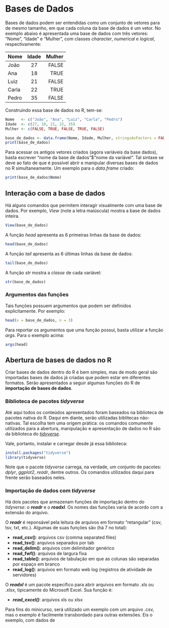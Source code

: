# Bases de Dados

Bases de dados podem ser entendidas como um conjunto de vetores para de mesmo tamanho, em que cada coluna da base de dados é um vetor. No exemplo abaixo é apresentada uma base de dados com três vetores: "Nome", "Idade" e "Mulher", com classes _character_, _numerical_ e _logical_, respectivamente:

| Nome   | Idade | Mulher| 
| -------|:-----:| -----:|
| João   | 27    | FALSE | 
| Ana    | 18    |  TRUE | 
| Luiz   | 21    | FALSE | 
| Carla  | 22    |  TRUE | 
| Pedro  | 35    | FALSE | 

Construindo essa base de dados no R, tem-se:

```r
Nome   <- c("João", "Ana", "Luiz", "Carla", "Pedro")
Idade  <- c(27, 18, 21, 22, 35)
Mulher <- c(FALSE, TRUE, FALSE, TRUE, FALSE)

base_de_dados <- data.frame(Nome, Idade, Mulher, stringsAsFactors = FALSE)
print(base_de_dados)
```

Para acessar os antigos vetores criados (agora variáveis da base dados), basta escrever "nome da base de dados"$"nome da variável". Tal sintaxe se deve ao fato de que é possível abrir e manipular diversas bases de dados no R simultaneamente. Um exemplo para o _data.frame_ criado:

```r
print(base_de_dados$Nome)
```

## Interação com a base de dados

Há alguns comandos que permitem interagir visualmente com uma base de dados. Por exemplo, _View_ (note a letra maiúscula) mostra a base de dados inteira.

```r
View(base_de_dados)
```

A função _head_ apresenta as 6 primeiras linhas da base de dados:

```r
head(base_de_dados)
```

A função _tail_ apresenta as 6 últimas linhas da base de dados:

```r
tail(base_de_dados)
```

A função _str_ mostra a _classe_ de cada variável:

```r
str(base_de_dados)
```

### Argumentos das funções

Tais funções possuem argumentos que podem ser definidos explicitamente. Por exemplo:

```r
head(x = base_de_dados, n = 3)
```

Para reportar os argumentos que uma função possui, basta utilizar a função _args_. Para o exemplo acima:

```r
args(head)
```

## Abertura de bases de dados no R

Criar bases de dados dentro do R é bem simples, mas de modo geral são importadas bases de dados já criadas que podem estar em diferentes formatos. Serão apresentados a seguir algumas funções do R de **importação de bases de dados**.

### Biblioteca de pacotes _tidyverse_

Até aqui todos os conteúdos apresentados foram baseados na biblioteca de pacotes nativa do R. Daqui em diante, serão utilizadas biblitecas não-nativas. Tal escolha tem uma origem prática: os comandos comumente utilizados para a abertura, manipulação e apresentação de dados no R são da biblioteca do [_tidyverse_](http://tidyverse.org/).

Vale, portanto, instalar e carregar desde já essa biblioteca:

```r
install.packages("tidyverse") 
library(tidyverse)
```
Note que o pacote _tidyverse_ carrega, na verdade, um conjunto de pacotes: _dplyr_, _ggplot2_, _readr_, dentre outros. Os comandos utilizados daqui para frente serão baseados neles.

### Importação de dados com _tidyverse_

Há dois pacotes que armazenam funções de importação dentro do _tidyverse_: o **_readr_** e o **_readxl_**. Os nomes das funções varia de acordo com a extensão do arquivo.

O **_readr_** é reponsável pela leitura de arquivos em formato "retangular" (csv, tsv, txt, etc.). Algumas de suas funções são (há 7 no total):

- **read_csv()**: arquivos csv (comma separated files)
- **read_tsv()**: arquivos separados por tab
- **read_delim()**: arquivos com delimitador genérico
- **read_fwf()**: arquivos de largura fixa
- **read_table()**: arquivos de tabulação em que as colunas são separadas por espaço em branco
- **read_log()**: arquivos em formato web log (registros de atividade de servidores)

O **_readxl_** é um pacote específico para abrir arquivos em formato .xls ou .xlsx, tipicamente do Microsoft Excel. Sua função é:

- **_read_excel()_**: arquivos xls ou xlsx

Para fins do minicurso, será utilizado um exemplo com um arquivo .csv, mas o exemplo é facilmente transbordado para outras extensões. Eis o exemplo, com dados de 


